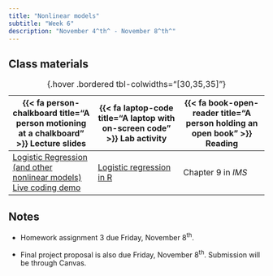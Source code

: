 ```yaml
---
title: "Nonlinear models"
subtitle: "Week 6"
description: "November 4^th^ - November 8^th^"
---
```


## Class materials

| {{< fa person-chalkboard title="A person motioning at a chalkboard" >}} Lecture slides | {{< fa laptop-code title="A laptop with on-screen code" >}} Lab activity | {{< fa book-open-reader title="A person holding an open book" >}} Reading |
|------------------------|------------------------|------------------------|
| [Logistic Regression (and other nonlinear models)](handouts/week6-handout.pdf){target="_blank"} <br/> [Live coding demo](live-coding/week6/week6-live-coding.qmd) | [Logistic regression in R](labs/week-6-lab.Rmd){target="\"_blank"} | Chapter 9 in *IMS* |

: {.hover .bordered tbl-colwidths="\[30,35,35\]"}

## Notes

-   Homework assignment 3 due Friday, November 8^th^.

-   Final project proposal is also due Friday, November 8^th^. Submission will be through Canvas.
